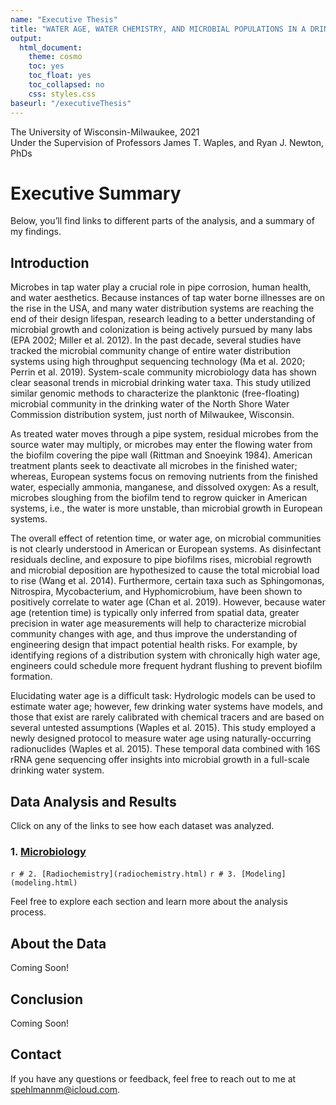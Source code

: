 ```yaml
---
name: "Executive Thesis"
title: "WATER AGE, WATER CHEMISTRY, AND MICROBIAL POPULATIONS IN A DRINKING WATER DISTRIBUTION SYSTEM"
output:
  html_document: 
    theme: cosmo
    toc: yes
    toc_float: yes
    toc_collapsed: no
    css: styles.css
baseurl: "/executiveThesis"  
---
```


::: fake-h2
The University of Wisconsin-Milwaukee, 2021\
Under the Supervision of Professors James T. Waples, and Ryan J. Newton, PhDs
:::

# Executive Summary {.navbar-h1}

Below, you'll find links to different parts of the analysis, and a summary of my findings.

## Introduction
::: indent
Microbes in tap water play a crucial role in pipe corrosion, human health, and water aesthetics. Because instances of tap water borne illnesses are on the rise in the USA, and many water distribution systems are reaching the end of their design lifespan, research leading to a better understanding of microbial growth and colonization is being actively pursued by many labs (EPA 2002; Miller et al. 2012). In the past decade, several studies have tracked the microbial community change of entire water distribution systems using high throughput sequencing technology (Ma et al. 2020; Perrin et al. 2019). System-scale community microbiology data has shown clear seasonal trends in microbial drinking water taxa. This study utilized similar genomic methods to characterize the planktonic (free-floating) microbial community in the drinking water of the North Shore Water Commission distribution system, just north of Milwaukee, Wisconsin.\
:::
::: indent
As treated water moves through a pipe system, residual microbes from the source water may multiply, or microbes may enter the flowing water from the biofilm covering the pipe wall (Rittman and Snoeyink 1984). American treatment plants seek to deactivate all microbes in the finished water; whereas, European systems focus on removing nutrients from the finished water, especially ammonia, manganese, and dissolved oxygen: As a result, microbes sloughing from the biofilm tend to regrow quicker in American systems, i.e., the water is more unstable, than microbial growth in European systems.\
:::
::: indent
The overall effect of retention time, or water age, on microbial communities is not clearly understood in American or European systems. As disinfectant residuals decline, and exposure to pipe biofilms rises, microbial regrowth and microbial deposition are hypothesized to cause the total microbial load to rise (Wang et al. 2014). Furthermore, certain taxa such as Sphingomonas, Nitrospira, Mycobacterium, and Hyphomicrobium, have been shown to positively correlate to water age (Chan et al. 2019). However, because water age (retention time) is typically only inferred from spatial data, greater precision in water age measurements will help to characterize microbial community changes with age, and thus improve the understanding of engineering design that impact potential health risks. For example, by identifying regions of a distribution system with chronically high water age, engineers could schedule more frequent hydrant flushing to prevent biofilm formation.\
:::
:::indent
Elucidating water age is a difficult task: Hydrologic models can be used to estimate water age; however, few drinking water systems have models, and those that exist are rarely calibrated with chemical tracers and are based on several untested assumptions (Waples et al. 2015). This study employed a newly designed protocol to measure water age using naturally-occurring radionuclides (Waples et al. 2015). These temporal data combined with 16S rRNA gene sequencing offer insights into microbial growth in a full-scale drinking water system.
:::
## Data Analysis and Results

Click on any of the links to see how each dataset was analyzed.

### 1. [Microbiology](microbiology.html)


`r # 2. [Radiochemistry](radiochemistry.html)` `r # 3. [Modeling](modeling.html)`

Feel free to explore each section and learn more about the analysis process.

## About the Data

Coming Soon!

## Conclusion

Coming Soon!

## Contact

If you have any questions or feedback, feel free to reach out to me at [spehlmannm\@icloud.com](mailto:spehlmannm@icloud.com).
